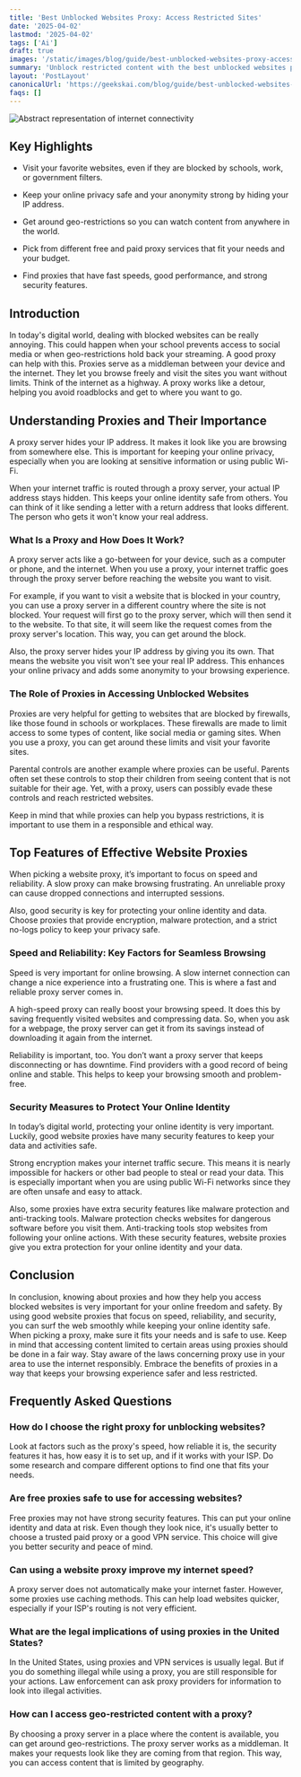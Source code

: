 ```yaml
---
title: 'Best Unblocked Websites Proxy: Access Restricted Sites'
date: '2025-04-02'
lastmod: '2025-04-02'
tags: ['Ai']
draft: true
images: '/static/images/blog/guide/best-unblocked-websites-proxy-access-restricted-sites.png'
summary: 'Unblock restricted content with the best unblocked websites proxy. Find out how to access blocked sites easily on our blog!'
layout: 'PostLayout'
canonicalUrl: 'https://geekskai.com/blog/guide/best-unblocked-websites-proxy-access-restricted-sites/'
faqs: []
---
```


![Abstract representation of internet connectivity](/static/images/blog/guide/best-unblocked-websites-proxy-access-restricted-sites.png)

## Key Highlights

- Visit your favorite websites, even if they are blocked by schools, work, or government filters.

- Keep your online privacy safe and your anonymity strong by hiding your IP address.

- Get around geo-restrictions so you can watch content from anywhere in the world.

- Pick from different free and paid proxy services that fit your needs and your budget.

- Find proxies that have fast speeds, good performance, and strong security features.

## Introduction

In today's digital world, dealing with blocked websites can be really annoying. This could happen when your school prevents access to social media or when geo-restrictions hold back your streaming. A good proxy can help with this. Proxies serve as a middleman between your device and the internet. They let you browse freely and visit the sites you want without limits. Think of the internet as a highway. A proxy works like a detour, helping you avoid roadblocks and get to where you want to go.

## Understanding Proxies and Their Importance

A proxy server hides your IP address. It makes it look like you are browsing from somewhere else. This is important for keeping your online privacy, especially when you are looking at sensitive information or using public Wi-Fi.

When your internet traffic is routed through a proxy server, your actual IP address stays hidden. This keeps your online identity safe from others. You can think of it like sending a letter with a return address that looks different. The person who gets it won't know your real address.

### What Is a Proxy and How Does It Work?

A proxy server acts like a go-between for your device, such as a computer or phone, and the internet. When you use a proxy, your internet traffic goes through the proxy server before reaching the website you want to visit.

For example, if you want to visit a website that is blocked in your country, you can use a proxy server in a different country where the site is not blocked. Your request will first go to the proxy server, which will then send it to the website. To that site, it will seem like the request comes from the proxy server's location. This way, you can get around the block.

Also, the proxy server hides your IP address by giving you its own. That means the website you visit won't see your real IP address. This enhances your online privacy and adds some anonymity to your browsing experience.

### The Role of Proxies in Accessing Unblocked Websites

Proxies are very helpful for getting to websites that are blocked by firewalls, like those found in schools or workplaces. These firewalls are made to limit access to some types of content, like social media or gaming sites. When you use a proxy, you can get around these limits and visit your favorite sites.

Parental controls are another example where proxies can be useful. Parents often set these controls to stop their children from seeing content that is not suitable for their age. Yet, with a proxy, users can possibly evade these controls and reach restricted websites.

Keep in mind that while proxies can help you bypass restrictions, it is important to use them in a responsible and ethical way.

## Top Features of Effective Website Proxies

When picking a website proxy, it’s important to focus on speed and reliability. A slow proxy can make browsing frustrating. An unreliable proxy can cause dropped connections and interrupted sessions.

Also, good security is key for protecting your online identity and data. Choose proxies that provide encryption, malware protection, and a strict no-logs policy to keep your privacy safe.

### Speed and Reliability: Key Factors for Seamless Browsing

Speed is very important for online browsing. A slow internet connection can change a nice experience into a frustrating one. This is where a fast and reliable proxy server comes in.

A high-speed proxy can really boost your browsing speed. It does this by saving frequently visited websites and compressing data. So, when you ask for a webpage, the proxy server can get it from its savings instead of downloading it again from the internet.

Reliability is important, too. You don’t want a proxy server that keeps disconnecting or has downtime. Find providers with a good record of being online and stable. This helps to keep your browsing smooth and problem-free.

### Security Measures to Protect Your Online Identity

In today’s digital world, protecting your online identity is very important. Luckily, good website proxies have many security features to keep your data and activities safe.

Strong encryption makes your internet traffic secure. This means it is nearly impossible for hackers or other bad people to steal or read your data. This is especially important when you are using public Wi-Fi networks since they are often unsafe and easy to attack.

Also, some proxies have extra security features like malware protection and anti-tracking tools. Malware protection checks websites for dangerous software before you visit them. Anti-tracking tools stop websites from following your online actions. With these security features, website proxies give you extra protection for your online identity and your data.

## Conclusion

In conclusion, knowing about proxies and how they help you access blocked websites is very important for your online freedom and safety. By using good website proxies that focus on speed, reliability, and security, you can surf the web smoothly while keeping your online identity safe. When picking a proxy, make sure it fits your needs and is safe to use. Keep in mind that accessing content limited to certain areas using proxies should be done in a fair way. Stay aware of the laws concerning proxy use in your area to use the internet responsibly. Embrace the benefits of proxies in a way that keeps your browsing experience safer and less restricted.

## Frequently Asked Questions

### How do I choose the right proxy for unblocking websites?

Look at factors such as the proxy's speed, how reliable it is, the security features it has, how easy it is to set up, and if it works with your ISP. Do some research and compare different options to find one that fits your needs.

### Are free proxies safe to use for accessing websites?

Free proxies may not have strong security features. This can put your online identity and data at risk. Even though they look nice, it's usually better to choose a trusted paid proxy or a good VPN service. This choice will give you better security and peace of mind.

### Can using a website proxy improve my internet speed?

A proxy server does not automatically make your internet faster. However, some proxies use caching methods. This can help load websites quicker, especially if your ISP's routing is not very efficient.

### What are the legal implications of using proxies in the United States?

In the United States, using proxies and VPN services is usually legal. But if you do something illegal while using a proxy, you are still responsible for your actions. Law enforcement can ask proxy providers for information to look into illegal activities.

### How can I access geo-restricted content with a proxy?

By choosing a proxy server in a place where the content is available, you can get around geo-restrictions. The proxy server works as a middleman. It makes your requests look like they are coming from that region. This way, you can access content that is limited by geography.
